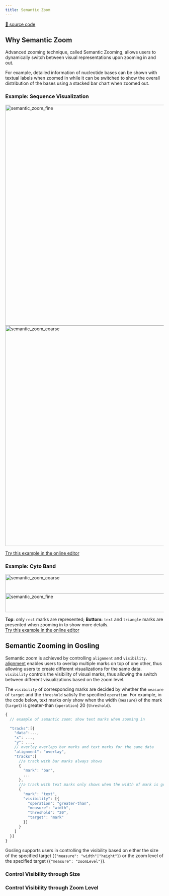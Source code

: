 ```yaml
---
title: Semantic Zoom
---
```



[:link: source code](https://github.com/gosling-lang/gosling.js/blob/43626eaf21417bf36128a405dceeaa6ee00d0851/src/core/gosling.schema.ts#L278)

## Why Semantic Zoom

Advanced zooming technique, called Semantic Zooming, allows users to dynamically switch between visual representations upon zooming in and out. 

For example, detailed information of nucleotide bases can be shown with textual labels when zoomed in while it can be switched to show the overall distribution of the bases using a stacked bar chart when zoomed out.


### Example: Sequence Visualization
<img src="/img/doc_images/semantic_zoom_1.png" alt="semantic_zoom_fine" width="700"/>

<img src="/img/doc_images/semantic_zoom_0.png" alt="semantic_zoom_coarse" width="700"/>  

[Try this example in the online editor](<https://gosling-lang.github.io/gosling.js/?gist=wangqianwen0418/aa231b87458369ea53d071ad59c81812>)

### Example: Cyto Band
<img src="/img/doc_images/semantic_zoom_2.png" alt="semantic_zoom_coarse" height="60" width="700"/>  

<img src="/img/doc_images/semantic_zoom_3.png" alt="semantic_zoom_fine" height="60" width="700"/> 

**Top**: only `rect` marks are represented; **Bottom:** `text` and `triangle` marks are presented when zooming in to show more details.  
[Try this example in the online editor](<https://gosling-lang.github.io/gosling.js/?gist=wangqianwen0418/509f253bf1b815d225f593218ee13211>)

## Semantic Zooming in Gosling

Semantic zoom is achieved by controlling `alignment` and `visibility`.
[alignment](./composition#align-multiple-tracks-in-one-view) enables users to overlap multiple marks on top of one other, thus allowing users to create different visualizations for the same data.
`visibility` controls the visibility of visual marks, thus allowing the switch between different visualizations based on the zoom level.


The `visibility` of corresponding marks are decided by whether the `measure` of `target` and the `threshold` satisfy the specified `operation`.
For example, in the code below, text marks only show when the width (`measure`) of the mark (`target`) is greater-than (`operation`) 20 (`threshold`).

```javascript
{
  // example of semantic zoom: show text marks when zooming in

  "tracks":[{
    "data":...,
    "x": ...,
    "y": ...,
    // overlay overlaps bar marks and text marks for the same data
    "alignment": "overlay",
    "tracks":[
      //a track with bar marks always shows
      {
        "mark": "bar",
        ...
      },
      //a track with text marks only shows when the width of mark is greater than 20 
      {
        "mark": "text",
        "visibility": [{
          "operation": "greater-than",
          "measure": "width",
          "threshold": "20",
          "target": "mark"
        }] 
      }
    ]
  }]
}
```

Gosling supports users in controlling the visibility based on either 
the size of the specified target (`{"measure": "width"|"height"}`) 
or the zoom level of the specified target (`{"measure": "zoomLevel"}`).

### Control Visibility through Size
<TableWrapper GoslingSchema={GoslingSchema} objName='SizeVisibilityCondition' />

### Control Visibility through Zoom Level
<TableWrapper GoslingSchema={GoslingSchema} objName='ZoomLevelVisibilityCondition' />

